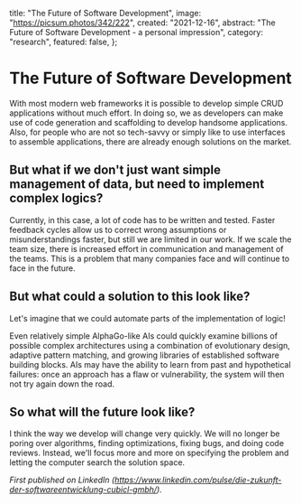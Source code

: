 <title>The Future of Software Development | Christian Blank</title>

  title: "The Future of Software Development",
  image: "https://picsum.photos/342/222",
  created: "2021-12-16",
  abstract: "The Future of Software Development - a personal impression",
  category: "research",
  featured: false,
};

# The Future of Software Development

With most modern web frameworks it is possible to develop simple CRUD applications without much effort. In doing so, we
as developers can make use of code generation and scaffolding to develop handsome applications. Also, for people who are
not so tech-savvy or simply like to use interfaces to assemble applications, there are already enough solutions on the
market.

## But what if we don't just want simple management of data, but need to implement complex logics?

Currently, in this case, a lot of code has to be written and tested. Faster feedback cycles allow us to correct wrong
assumptions or misunderstandings faster, but still we are limited in our work. If we scale the team size, there is
increased effort in communication and management of the teams. This is a problem that many companies face and will
continue to face in the future.

## But what could a solution to this look like?

Let's imagine that we could automate parts of the implementation of logic!

Even relatively simple AlphaGo-like AIs could quickly examine billions of possible complex architectures using a
combination of evolutionary design, adaptive pattern matching, and growing libraries of established software building
blocks. AIs may have the ability to learn from past and hypothetical failures: once an approach has a flaw or
vulnerability, the system will then not try again down the road.

## So what will the future look like?

I think the way we develop will change very quickly. We will no longer be poring over algorithms, finding optimizations,
fixing bugs, and doing code reviews. Instead, we'll focus more and more on specifying the problem and letting the
computer search the solution space.

*First published on LinkedIn (https://www.linkedin.com/pulse/die-zukunft-der-softwareentwicklung-cubicl-gmbh/).*
